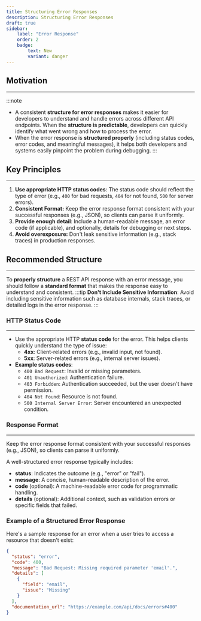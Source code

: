 ```yaml
---
title: Structuring Error Responses
description: Structuring Error Responses
draft: true
sidebar:
    label: "Error Response"
    order: 2
    badge: 
        text: New
        variant: danger
---
```


## Motivation
---

:::note
- A consistent **structure for error responses** makes it easier for developers to understand and handle errors across different API endpoints. When the **structure is predictable**, developers can quickly identify what went wrong and how to process the error.
- When the error response is **structured properly** (including status codes, error codes, and meaningful messages), it helps both developers and systems easily pinpoint the problem during debugging.
:::


## Key Principles
--- 

1. **Use appropriate HTTP status codes**: The status code should reflect the type of error (e.g., `400` for bad requests, `404` for not found, `500` for server errors).
2. **Consistent Format:** Keep the error response format consistent with your successful responses (e.g., JSON), so clients can parse it uniformly.
3. **Provide enough detail**: Include a human-readable message, an error code (if applicable), and optionally, details for debugging or next steps.
4. **Avoid overexposure:** Don't leak sensitive information (e.g., stack traces) in production responses.

## Recommended Structure
---

To **properly structure** a REST API response with an error message, you should follow a **standard format** that makes the response easy to understand and consistent. 
:::tip
**Don't Include Sensitive Information**: Avoid including sensitive information such as database internals, stack traces, or detailed logs in the error response.
:::

### **HTTP Status Code**  
---

- Use the appropriate HTTP **status code** for the error. This helps clients quickly understand the type of issue:
    - **4xx**: Client-related errors (e.g., invalid input, not found).
    - **5xx**: Server-related errors (e.g., internal server issues).
- **Example status codes**:
    - `400 Bad Request`: Invalid or missing parameters.
    - `401 Unauthorized`: Authentication failure.     
    - `403 Forbidden`: Authentication succeeded, but the user doesn't have permission.
    - `404 Not Found`: Resource is not found.
    - `500 Internal Server Error`: Server encountered an unexpected condition.

### **Response Format**  
---

Keep the error response format consistent with your successful responses (e.g., JSON), so clients can parse it uniformly.

A well-structured error response typically includes:
- **status**: Indicates the outcome (e.g., "error" or "fail").
- **message**: A concise, human-readable description of the error.
- **code** (optional): A machine-readable error code for programmatic handling.
- **details** (optional): Additional context, such as validation errors or specific fields that failed.
   
### Example of a Structured Error Response

Here's a sample response for an error when a user tries to access a resource that doesn't exist:

```json
{
  "status": "error",
  "code": 400,
  "message": "Bad Request: Missing required parameter 'email'.",
  "details": [
    {
      "field": "email",
      "issue": "Missing"
    }
  ],
  "documentation_url": "https://example.com/api/docs/errors#400"
}
```
